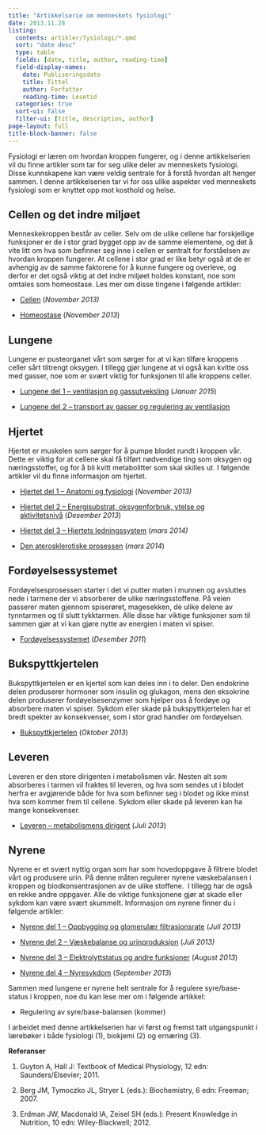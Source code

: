 ```yaml
---
title: "Artikkelserie om menneskets fysiologi"
date: 2013.11.28
listing:
  contents: artikler/fysiologi/*.qmd
  sort: "date desc"
  type: table
  fields: [date, title, author, reading-time]
  field-display-names: 
    date: Publiseringsdato
    title: Tittel
    author: Forfatter
    reading-time: Lesetid
  categories: true
  sort-ui: false
  filter-ui: [title, description, author]
page-layout: full
title-block-banner: false
---
```


Fysiologi er læren om hvordan kroppen fungerer, og i denne artikkelserien vil du finne artikler som tar for seg ulike deler av menneskets fysiologi. Disse kunnskapene kan være veldig sentrale for å forstå hvordan alt henger sammen. I denne artikkelserien tar vi for oss ulike aspekter ved menneskets fysiologi som er knyttet opp mot kosthold og helse.

## Cellen og det indre miljøet

Menneskekroppen består av celler. Selv om de ulike cellene har forskjellige funksjoner er de i stor grad bygget opp av de samme elementene, og det å vite litt om hva som befinner seg inne i cellen er sentralt for forståelsen av hvordan kroppen fungerer. At cellene i stor grad er like betyr også at de er avhengig av de samme faktorene for å kunne fungere og overleve, og derfor er det også viktig at det indre miljøet holdes konstant, noe som omtales som homeostase. Les mer om disse tingene i følgende artikler:

-   [Cellen](artikler/fysiologi/cellen.qmd) (*November 2013)*

-   [Homeostase](artikler/fysiologi/homeostase.qmd) (*November 2013*)

## Lungene

Lungene er pusteorganet vårt som sørger for at vi kan tilføre kroppens celler sårt tiltrengt oksygen. I tillegg gjør lungene at vi også kan kvitte oss med gasser, noe som er svært viktig for funksjonen til alle kroppens celler.

-   [Lungene del 1 – ventilasjon og gassutveksling](artikler/fysiologi/lunge1.qmd) (*Januar 2015*)

-   [Lungene del 2 – transport av gasser og regulering av ventilasjon](artikler/fysiologi/lunge2.qmd")

## Hjertet

Hjertet er muskelen som sørger for å pumpe blodet rundt i kroppen vår. Dette er viktig for at cellene skal få tilført nødvendige ting som oksygen og næringsstoffer, og for å bli kvitt metabolitter som skal skilles ut. I følgende artikler vil du finne informasjon om hjertet.

-   [Hjertet del 1 – Anatomi og fysiologi](artikler/fysiologi/hjerte1.qmd) (*November 2013)*

-   [Hjertet del 2 – Energisubstrat, oksygenforbruk, ytelse og aktivitetsnivå](artikler/fysiologi/hjerte2.qmd) (*Desember 2013*)

-   [Hjertet del 3 – Hjertets ledningssystem](artikler/fysiologi/hjerte3.qmd) (*mars 2014)*

-   [Den aterosklerotiske prosessen](artikler/fysiologi/hjerte4.qmd) (*mars 2014*)

## Fordøyelsessystemet

Fordøyelsesprosessen starter i det vi putter maten i munnen og avsluttes nede i tarmene der vi absorberer de ulike næringsstoffene. På veien passerer maten gjennom spiserøret, magesekken, de ulike delene av tynntarmen og til slutt tykktarmen. Alle disse har viktige funksjoner som til sammen gjør at vi kan gjøre nytte av energien i maten vi spiser.

-   [Fordøyelsessystemet](artikler/fysiologi/fordoyelse.qmd) (*Desember 2011*)

## Bukspyttkjertelen

Bukspyttkjertelen er en kjertel som kan deles inn i to deler. Den endokrine delen produserer hormoner som insulin og glukagon, mens den eksokrine delen produserer fordøyelsesenzymer som hjelper oss å fordøye og absorbere maten vi spiser. Sykdom eller skade på bukspyttkjertelen har et bredt spekter av konsekvenser, som i stor grad handler om fordøyelsen.

-   [Bukspyttkjertelen](artikler/fysiologi/bukspyttkjertel.qmd) (*Oktober 2013*)

## Leveren

Leveren er den store dirigenten i metabolismen vår. Nesten alt som absorberes i tarmen vil fraktes til leveren, og hva som sendes ut i blodet herfra er avgjørende både for hva som befinner seg i blodet og ikke minst hva som kommer frem til cellene. Sykdom eller skade på leveren kan ha mange konsekvenser.

-   [Leveren – metabolismens dirigent](artikler/fysiologi/lever.qmd) (*Juli 2013*)

## Nyrene

Nyrene er et svært nyttig organ som har som hovedoppgave å filtrere blodet vårt og produsere urin. På denne måten regulerer nyrene væskebalansen i kroppen og blodkonsentrasjonen av de ulike stoffene.  I tillegg har de også en rekke andre oppgaver. Alle de viktige funksjonene gjør at skade eller sykdom kan være svært skummelt. Informasjon om nyrene finner du i følgende artikler:

-   [Nyrene del 1 – Oppbygging og glomerulær filtrasjonsrate](artikler/fysiologi/nyre1.qmd) (*Juli 2013)*

-   [Nyrene del 2 – Væskebalanse og urinproduksjon](artikler/fysiologi/nyre2.qmd) (*Juli 2013)*

-   [Nyrene del 3 – Elektrolyttstatus og andre funksjoner](artikler/fysiologi/nyre3.qmd) (*August 2013*)

-   [Nyrene del 4 – Nyresykdom](artikler/fysiologi/nyre4.qmd) (*September 2013*)

Sammen med lungene er nyrene helt sentrale for å regulere syre/base-status i kroppen, noe du kan lese mer om i følgende artikkel:

-   Regulering av syre/base-balansen (kommer)

I arbeidet med denne artikkelserien har vi først og fremst tatt utgangspunkt i lærebøker i både fysiologi (1), biokjemi (2) og ernæring (3).

**Referanser**

1.  Guyton A, Hall J: Textbook of Medical Physiology, 12 edn: Saunders/Elsevier; 2011.

2.  Berg JM, Tymoczko JL, Stryer L (eds.): Biochemistry, 6 edn: Freeman; 2007.

3.  Erdman JW, Macdonald IA, Zeisel SH (eds.): Present Knowledge in Nutrition, 10 edn: Wiley-Blackwell; 2012.

